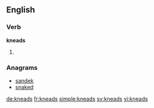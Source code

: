 ==English==

===Verb===
'''kneads'''

# {{third-person singular of|knead}}

===Anagrams===
* [[sandek#English|sandek]]
* [[snaked#English|snaked]]

[[de:kneads]]
[[fr:kneads]]
[[simple:kneads]]
[[sv:kneads]]
[[vi:kneads]]